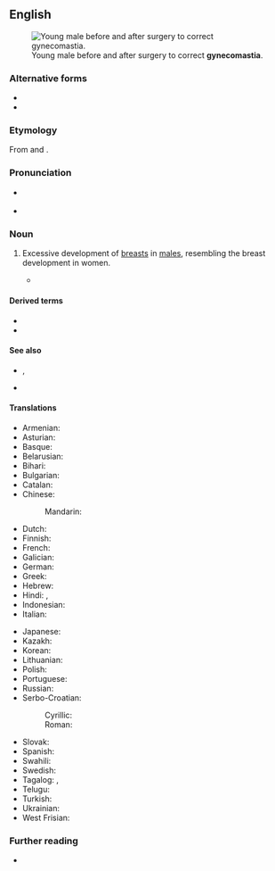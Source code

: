 ==English==
[[File:Adolescent_with_Gynecomastia.jpg|thumb|Young male before and after surgery to correct '''gynecomastia'''.]]

===Alternative forms===
* {{alter|en|gynaecomastia|gynæcomastia}}
* {{alter|en|gynecomasty|gynaecomasty|gynæcomasty}}

===Etymology===
From {{bor|en|grc|γυνή||woman}} and {{m|grc|μαστός||breast}}.

===Pronunciation===
* {{a|RP}} {{IPA|en|/ˌɡaɪnɪkə(ʊ)ˈmæstɪə/}}
* {{a|GA}} {{IPA|en|/ˌɡaɪnɪkoʊˈmæstiə/|/ˌɡaɪnɪkəˈmæstiə/|/ˌd͡ʒaɪnɪkoʊˈmæstiə/|/ˌd͡ʒaɪnɪkəˈmæstiə/}}

===Noun===
{{en-noun|~}}

# {{lb|en|American spelling|medicine}} Excessive development of [[breast]]s in [[male]]s, resembling the breast development in women.
#: {{syn|en|gynecomastism|gynecomazia}}
#* {{quote-book|en|author=Merle J. Yost|title=Demystyifying Gynecomastia: Men with Breasts|year=2006|pageurl=https://books.google.com/books?id=Jx9qrFmv3AIC&pg=PA24&dq=%22gynecomastia%22&hl=&cd=1&source=gbs_api#v=onepage&q=%22gynecomastia%22&f=false|isbn=978-0-9777199-0-7|page=24|passage=But probably the primary reason for '''gynecomastia''' in adult onset is drugs—and these are not illegal drugs.}}

====Derived terms====
* {{l|en|gyno}}
* {{l|en|pseudogynecomastia}}

====See also====
* {{l|en|man boob}}, {{l|en|moob}}
* {{l|en|bitch tits}}

====Translations====
{{trans-top|development of breasts in males}}
* Armenian: {{t|hy|գինեկոմաստիա}}
* Asturian: {{t|ast|xinecomastia|f}}
* Basque: {{t|eu|ginekomastia}}
* Belarusian: {{t|be|гінекамастыя|f}}
* Bihari: {{t|bh|गाइनेकोमास्टिया}}
* Bulgarian: {{t|bg|гинекомастия|f}}
* Catalan: {{t|ca|ginecomàstia|f}}
* Chinese:
*: Mandarin: {{t|cmn|男性乳房发育|tr=nánxìng rǔfáng fāyù}}
* Dutch: {{t+|nl|gynaecomastie|f}}
* Finnish: {{t|fi|naisnisäisyys}}
* French: {{t+|fr|gynécomastie|f}}
* Galician: {{t|gl|xinecomastia|f}}
* German: {{t+|de|Gynäkomastie|f}}
* Greek: {{t+|el|γυναικομαστία}}
* Hebrew: {{t+|he|גינקומסטיה|f|tr=ginekomastya}}
* Hindi: {{t|hi|पुंस्तनवृद्धि}}, {{t|hi|गाइनेकोमैस्टिआ}}
* Indonesian: {{t|id|ginekomastia}}
* Italian: {{t+|it|ginecomastia|f}}
{{trans-mid}}
* Japanese: {{t|ja|女性化乳房|tr=josei-ka nyūbō}}
* Kazakh: {{t|kk|гинекомастия}}
* Korean: {{t|ko|여성형유방증}}
* Lithuanian: {{t|lt|ginekomastija|f}}
* Polish: {{t+|pl|ginekomastia|f}}
* Portuguese: {{t|pt|ginecomastia|f}}
* Russian: {{t+|ru|гинекомасти́я|f}}
* Serbo-Croatian:
*: Cyrillic: {{t|sh|гинекома̀стија|f}}
*: Roman: {{t+|sh|ginekomàstija|f}}
* Slovak: {{t|sk|gynekomastia|f}}
* Spanish: {{t|es|ginecomastia|f}}
* Swahili: {{t|sw|jinekomastia}}
* Swedish: {{t+|sv|gynekomasti|c}}
* Tagalog: {{t|tl|hinekomastiya}}, {{t|tl|ginekomastiya}}
* Telugu: {{t|te|గైనేకోమస్తియా}}
* Turkish: {{t|tr|jinekomasti}}
* Ukrainian: {{t|uk|гінекомастія|f}}
* West Frisian: {{t|fy|gynekomasty}}
{{trans-bottom}}

===Further reading===
* {{pedia}}